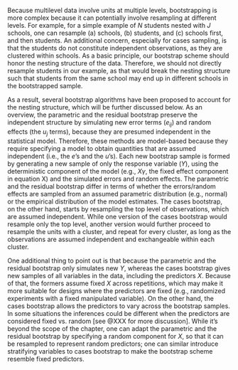 Because multilevel data involve units at multiple levels, bootstrapping is more complex because it can potentially involve resampling at different levels. For example, for a simple example of $N$ students nested with $J$ schools, one can resample (a) schools, (b) students, and (c) schools first, and then students. An additional concern, especially for cases sampling, is that the students do not constitute independent observations, as they are clustered within schools. As a basic principle, our bootstrap scheme should honor the nesting structure of the data. Therefore, we should not directly resample students in our example, as that would break the nesting structure such that students from the same school may end up in different schools in the bootstrapped sample.

As a result, several bootstrap algorithms have been proposed to account for the nesting structure, which will be further discussed below. As an overview, the parametric and the residual bootstrap preserve the independent structure by simulating new error terms ($e_{ij}$) and random effects (the $u_j$ terms), because they are presumed independent in the statistical model. Therefore, these methods are model-based because they require specifying a model to obtain quantities that are assumed independent (i.e., the $e$'s and the $u$'s). Each new bootstrap sample is formed by generating a new sample of only the response variable ($Y$), using the deterministic component of the model (e.g., $X \gamma$, the fixed effect component in equation X) and the simulated errors and random effects. The parametric and the residual bootstrap differ in terms of whether the errors/random effects are sampled from an assumed parametric distribution (e.g., normal) or the empirical distribution of the model estimates. The cases bootstrap, on the other hand, starts by resampling the top level of observations, which are assumed independent. While one version of the cases bootstrap would resample only the top level, another version would further proceed to resample the units with a cluster, and repeat for every cluster, as long as the observations are assumed independent and exchangeable within each cluster. 

One additional thing to point out is that because the parametric and the residual bootstrap only simulates new $Y$, whereas the cases bootstrap gives new samples of all variables in the data, including the predictors $X$. Because of that, the formers assume fixed $X$ across repetitions, which may make it more suitable for designs where the predictors are fixed (e.g., randomized experiments with a fixed manipulated variable). On the other hand, the cases bootstrap allows the predictors to vary across the bootstrap samples. In some situations the inferences could be different when the predictors are considered fixed vs. random [see @XXX for more discussion]. While it's beyond the scope of the chapter, one can adapt the parametric and the residual bootstrap by specifying a random component for $X$, so that it can be resampled to represent random predictors; one can similar introduce stratifying variables to cases bootstrap to make the bootstrap scheme resemble fixed predictors.
